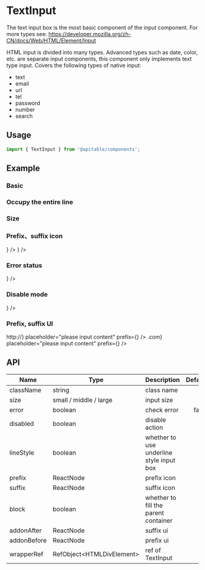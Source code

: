 
<Meta title="en/components/TextInput" />

# TextInput

The text input box is the most basic component of the input component. For more types see: https://developer.mozilla.org/zh-CN/docs/Web/HTML/Element/Input

HTML input is divided into many types. Advanced types such as date, color, etc. are separate input components, this component only implements text type input. Covers the following types of native input:

- text
- email
- url
- tel
- password
- number
- search

## Usage

```jsx
import { TextInput } from '@apitable/components';
```

## Example

### Basic

<Canvas>
<ThemeToggle lang="en">
  <TextInput placeholder="please input content" />
  <TextInput
    lineStyle
    placeholder="please input content"
  />
</ThemeToggle>
</Canvas>

### Occupy the entire line

<Canvas>
<ThemeToggle lang="en">
  <TextInput
    block
    placeholder="please input content"
  />
</ThemeToggle>
</Canvas>

### Size

<Canvas>
<ThemeToggle lang="en">
  <TextInput
    placeholder="please input content"
    size="small"
  />
  <TextInput placeholder="please input content" />
  <TextInput
    placeholder="please input content"
    size="large"
  />
</ThemeToggle>
</Canvas>

### Prefix、suffix icon

<Canvas>
<ThemeToggle lang="en">
  <TextInput
    placeholder="please input content"
    prefix={<PhonenumberFilled />}
  />
  <TextInput
    placeholder="please input content"
    suffix={<PhonenumberFilled />}
  />
</ThemeToggle>
</Canvas>

### Error status

<Canvas>
<ThemeToggle lang="en">
  <TextInput
    error
    placeholder="please input content"
    prefix={<PhonenumberFilled />}
  />
</ThemeToggle>
</Canvas>

### Disable mode

<Canvas>
<ThemeToggle lang="en">
  <TextInput
    disabled
    placeholder="please input content"
    prefix={<PhonenumberFilled />}
  />
</ThemeToggle>
</Canvas>

### Prefix, suffix UI

<Canvas>
<ThemeToggle lang="en">
  <TextInput
    addonBefore={<div>http://</div>}
    placeholder="please input content"
    prefix={<PhonenumberFilled />}
  />
  <TextInput
    addonAfter={<div>.com</div>}
    placeholder="please input content"
    prefix={<PhonenumberFilled />}
  />
</ThemeToggle>
</Canvas>

## API


| Name        | Type                       | Description                              | Default |
|-------------|----------------------------|------------------------------------------|--------:|
| className   | string                     | class name                               |       - |
| size        | small / middle / large     | input size                               |       - |
| error       | boolean                    | check error                              |   false |
| disabled    | boolean                    | disable action                           |       - |
| lineStyle   | boolean                    | whether to use underline style input box |       - |
| prefix      | ReactNode                  | prefix icon                              |       - |
| suffix      | ReactNode                  | suffix icon                              |       - |
| block       | boolean                    | whether to fill the parent container     |       - |
| addonAfter  | ReactNode                  | suffix ui                                |       - |
| addonBefore | ReactNode                  | prefix ui                                |       - |
| wrapperRef  | RefObject<HTMLDivElement\> | ref of TextInput                         |       - |

